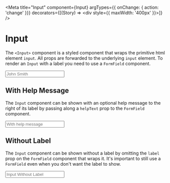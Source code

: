
<Meta
  title="Input"
  component={Input}
  argTypes={{ onChange: { action: 'change' }}}
  decorators={[(Story) => <div style={{ maxWidth: '400px' }}><Story/></div>]}
/>


# Input

The `<Input>` component is a styled component that wraps the primitive html element `input`.  All props
are forwarded to the underlying `input` element.  To render an `Input` with a label you need to use a `FormField` 
component.

<Canvas>
  <Story name="Default">
    <FormField label="Full Name">
      <Input type="text" placeholder="John Smith" />
    </FormField>
  </Story>
</Canvas>

## With Help Message

The `Input` component can be shown with an optional help message to the right of its label by passing along a 
`helpText` prop to the `FormField` component.

<Canvas>
  <Story name="With Help Message">
    <FormField label="Full Name" helpText="help message">
      <Input type="text" placeholder="With help message" />
    </FormField>
  </Story>
</Canvas>

## Without Label


The `Input` component can be shown without a label by omitting the `label` prop on the `FormField` component that wraps it. 
It's important to still use a `FormField` even when you don't want the label to show.

<Canvas>
  <Story name="Without Label">
    <FormField>
      <Input type="text" placeholder="Input Without Label" />
    </FormField>
  </Story>
</Canvas>

